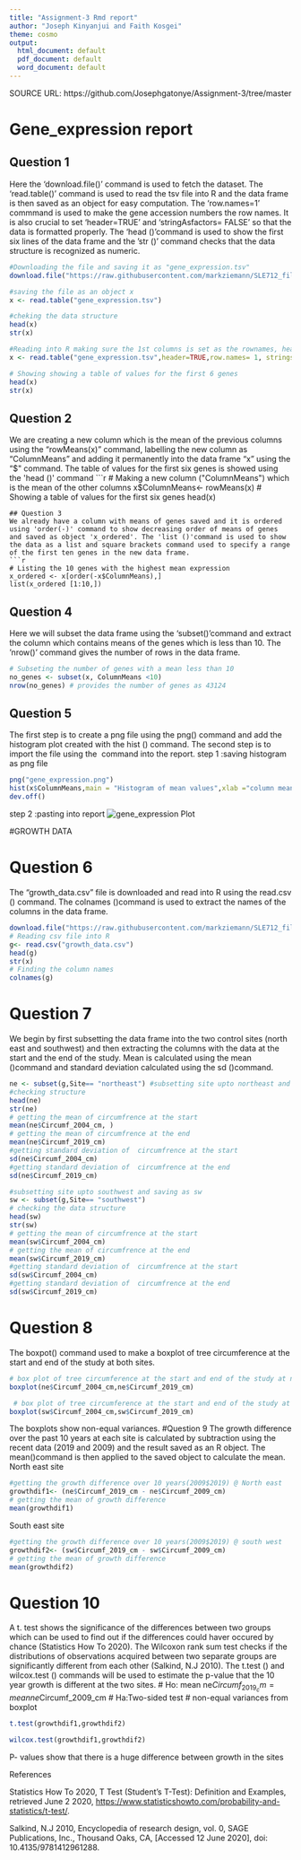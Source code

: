 ```yaml
---
title: "Assignment-3 Rmd report"
author: "Joseph Kinyanjui and Faith Kosgei"
theme: cosmo
output:
  html_document: default
  pdf_document: default
  word_document: default
---
```

SOURCE URL: https://github.com/Josephgatonye/Assignment-3/tree/master

# **Gene_expression report**

## Question 1 
Here the 'download.file()' command is used to fetch the dataset. The 'read.table()' command  is used to read the tsv file into R and the data frame is then saved as an object for easy computation. The 'row.names=1' commmand is used to make the gene accession numbers the row names. It is also crucial to set 'header=TRUE' and 'stringAsfactors= FALSE' so that the data is formatted properly. The 'head ()'command is used to show the first six lines of the data frame and the 'str ()' command checks that the data structure is recognized as numeric. 
```r
#Downloading the file and saving it as "gene_expression.tsv"
download.file("https://raw.githubusercontent.com/markziemann/SLE712_files/master/bioinfo_asst3_part1_files/gene_expression.tsv",destfile = "gene_expression.tsv") 

#saving the file as an object x
x <- read.table("gene_expression.tsv") 

#cheking the data structure
head(x) 
str(x) 

#Reading into R making sure the 1st columns is set as the rownames, headers are recognized an only first 6 genes are shown
x <- read.table("gene_expression.tsv",header=TRUE,row.names= 1, stringsAsFactors = FALSE)

# Showing showing a table of values for the first 6 genes
head(x)
str(x)
```
## Question 2 
We are creating a new column which is the mean of the previous columns using the "rowMeans(x)" command, labelling the new column as "ColumnMeans" and adding it permanently into the data frame "x" using the "$" command. The table of values for the first six genes is showed using the 'head ()' command 
```r
# Making a new column ("ColumnMeans") which is the mean of the other columns
x$ColumnMeans<- rowMeans(x)
# Showing a table of values for the first six genes
head(x)
```
## Question 3 
We already have a column with means of genes saved and it is ordered using 'order(-)' command to show decreasing order of means of genes and saved as object 'x_ordered'. The 'list ()'command is used to show the data as a list and square brackets command used to specify a range of the first ten genes in the new data frame.
```r
# Listing the 10 genes with the highest mean expression
x_ordered <- x[order(-x$ColumnMeans),]
list(x_ordered [1:10,])
```
## Question 4 
Here we will subset the data frame using the 'subset()'command and extract the column which contains means of the genes which is less than 10. The 'nrow()' command gives the number of rows in the data frame.

```r
# Subseting the number of genes with a mean less than 10
no_genes <- subset(x, ColumnMeans <10)
nrow(no_genes) # provides the number of genes as 43124
```
## Question 5 
The first step is to create a png file using the png() command and add the histogram plot created with the hist () command. The second step is to import the file using the ![]() command into the report.
step 1 :saving histogram as png file
```r
png("gene_expression.png") 
hist(x$ColumnMeans,main = "Histogram of mean values",xlab ="column means")
dev.off()
```
step 2 :pasting into report
![](gene_expression.png "gene_expression Plot") 

#GROWTH DATA

# Question 6 
The “growth_data.csv” file is downloaded and read into R using the read.csv () command. The colnames ()command is used to extract the names of the columns in the data frame.
```r
download.file("https://raw.githubusercontent.com/markziemann/SLE712_files/master/bioinfo_asst3_part1_files/growth_data.csv",destfile = "growth_data.csv")
# Reading csv file into R
g<- read.csv("growth_data.csv")
head(g)
str(x)
# Finding the column names
colnames(g)
```

# Question 7
We begin by first subsetting the data frame into the two control sites (north east and southwest) and then extracting the columns with the data at the start and the end of the study. Mean is calculated using the mean ()command and standard deviation calculated using the sd ()command.
```r
ne <- subset(g,Site== "northeast") #subsetting site upto northeast and saving as ne
#checking structure
head(ne)
str(ne)
# getting the mean of circumfrence at the start
mean(ne$Circumf_2004_cm, ) 
# getting the mean of circumfrence at the end
mean(ne$Circumf_2019_cm)
#getting standard deviation of  circumfrence at the start
sd(ne$Circumf_2004_cm)
#getting standard deviation of  circumfrence at the end
sd(ne$Circumf_2019_cm)
```

```r
#subsetting site upto southwest and saving as sw
sw <- subset(g,Site== "southwest")
# checking the data structure
head(sw)
str(sw)
# getting the mean of circumfrence at the start
mean(sw$Circumf_2004_cm)
# getting the mean of circumfrence at the end
mean(sw$Circumf_2019_cm)
#getting standard deviation of  circumfrence at the start
sd(sw$Circumf_2004_cm)
#getting standard deviation of  circumfrence at the end
sd(sw$Circumf_2019_cm)
```

# Question 8
The boxpot() command used to make a boxplot of tree circumference at the start and end of the study at both sites.
```r
# box plot of tree circumference at the start and end of the study at north west 
boxplot(ne$Circumf_2004_cm,ne$Circumf_2019_cm)
```

```r
 # box plot of tree circumference at the start and end of the study at south east
boxplot(sw$Circumf_2004_cm,sw$Circumf_2019_cm)
```
The boxplots show non-equal variances.
#Question 9
The growth difference over the past 10 years at each site is calculated by subtraction using the recent data (2019 and 2009) and the result saved as an R object. The mean()command is then applied to the saved object to  calculate the mean.
North east site
```r
#getting the growth difference over 10 years(2009$2019) @ North east
growthdif1<- (ne$Circumf_2019_cm - ne$Circumf_2009_cm)
# getting the mean of growth difference
mean(growthdif1)
```
South east site
```r
#getting the growth difference over 10 years(2009$2019) @ south west
growthdif2<- (sw$Circumf_2019_cm - sw$Circumf_2009_cm)
# getting the mean of growth difference
mean(growthdif2)
```

# Question 10
A t. test shows the significance of the differences between two groups which can be used to find out if the differences could haver occured by chance (Statistics How To 2020). The Wilcoxon rank sum test checks if the distributions of observations acquired between two separate groups are significantly different from each other (Salkind, N.J 2010). The t.test () and wilcox.test () commands will be used to estimate the p-value that the 10 year growth is different at the two sites.
# Ho: mean ne$Circumf_2019_cm = mean ne$Circumf_2009_cm 
# Ha:Two-sided test
# non-equal variances from boxplot
```r
t.test(growthdif1,growthdif2)
```
```r
wilcox.test(growthdif1,growthdif2)
```
P- values show that there is a huge difference between growth in the sites

References

Statistics How To 2020, 
T Test (Student’s T-Test): Definition and Examples, retrieved June 2 2020, <https://www.statisticshowto.com/probability-and-statistics/t-test/>.

Salkind, N.J 2010, Encyclopedia of research design, vol. 0, SAGE Publications, Inc., Thousand Oaks, CA, [Accessed 12 June 2020], doi: 10.4135/9781412961288.


